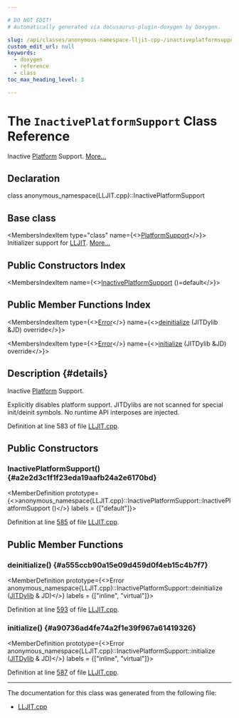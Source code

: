 ```yaml
---

# DO NOT EDIT!
# Automatically generated via docusaurus-plugin-doxygen by Doxygen.

slug: /api/classes/anonymous-namespace-lljit-cpp-/inactiveplatformsupport
custom_edit_url: null
keywords:
  - doxygen
  - reference
  - class
toc_max_heading_level: 3

---
```





# The `InactivePlatformSupport` Class Reference

<DoxygenPage pluginConfig={pluginConfig}>

Inactive <a href="/docs/api/classes/llvm/orc/platform">Platform</a> Support. <a href="#details">More...</a>

## Declaration

<CodeBlock>class anonymous_namespace{LLJIT.cpp}::InactivePlatformSupport</CodeBlock>

## Base class

<MembersIndex>

<MembersIndexItem
  type="class"
  name={<><a href="/docs/api/classes/llvm/orc/lljit/platformsupport">PlatformSupport</a></>}>
Initializer support for <a href="/docs/api/classes/llvm/orc/lljit">LLJIT</a>. <a href="/docs/api/classes/llvm/orc/lljit/platformsupport/#details">More...</a>
</MembersIndexItem>

</MembersIndex>

## Public Constructors Index

<MembersIndex>

<MembersIndexItem
  name={<><a href="#a2e2d3c1f1f23eda19aafb24a2e6170bd">InactivePlatformSupport</a> ()=default</>}>
</MembersIndexItem>

</MembersIndex>

## Public Member Functions Index

<MembersIndex>

<MembersIndexItem
  type={<><a href="/docs/api/classes/llvm/error">Error</a></>}
  name={<><a href="#a555ccb90a15e09d459d0f4eb15c4b7f7">deinitialize</a> (JITDylib &amp;JD) override</>}>
</MembersIndexItem>

<MembersIndexItem
  type={<><a href="/docs/api/classes/llvm/error">Error</a></>}
  name={<><a href="#a90736ad4fe74a2f1e39f967a61419326">initialize</a> (JITDylib &amp;JD) override</>}>
</MembersIndexItem>

</MembersIndex>

## Description {#details}

Inactive <a href="/docs/api/classes/llvm/orc/platform">Platform</a> Support.

Explicitly disables platform support. JITDylibs are not scanned for special init/deinit symbols. No runtime API interposes are injected.

Definition at line 583 of file <a href="/docs/api/files/lib/lib/executionengine/lib/executionengine/orc/lljit-cpp">LLJIT.cpp</a>.

<SectionDefinition>

## Public Constructors

### InactivePlatformSupport() {#a2e2d3c1f1f23eda19aafb24a2e6170bd}

<MemberDefinition
  prototype={<>anonymous&#95;namespace&#123;LLJIT.cpp&#125;::InactivePlatformSupport::InactivePlatformSupport ()</>}
  labels = {["default"]}>

Definition at line <a href="/docs/api/files/lib/lib/executionengine/lib/executionengine/orc/lljit-cpp/#l00585">585</a> of file <a href="/docs/api/files/lib/lib/executionengine/lib/executionengine/orc/lljit-cpp">LLJIT.cpp</a>.
</MemberDefinition>

</SectionDefinition>

<SectionDefinition>

## Public Member Functions

### deinitialize() {#a555ccb90a15e09d459d0f4eb15c4b7f7}

<MemberDefinition
  prototype={<>Error anonymous&#95;namespace&#123;LLJIT.cpp&#125;::InactivePlatformSupport::deinitialize (<a href="/docs/api/classes/llvm/orc/jitdylib">JITDylib</a> &amp; JD)</>}
  labels = {["inline", "virtual"]}>

Definition at line <a href="/docs/api/files/lib/lib/executionengine/lib/executionengine/orc/lljit-cpp/#l00593">593</a> of file <a href="/docs/api/files/lib/lib/executionengine/lib/executionengine/orc/lljit-cpp">LLJIT.cpp</a>.
</MemberDefinition>

### initialize() {#a90736ad4fe74a2f1e39f967a61419326}

<MemberDefinition
  prototype={<>Error anonymous&#95;namespace&#123;LLJIT.cpp&#125;::InactivePlatformSupport::initialize (<a href="/docs/api/classes/llvm/orc/jitdylib">JITDylib</a> &amp; JD)</>}
  labels = {["inline", "virtual"]}>

Definition at line <a href="/docs/api/files/lib/lib/executionengine/lib/executionengine/orc/lljit-cpp/#l00587">587</a> of file <a href="/docs/api/files/lib/lib/executionengine/lib/executionengine/orc/lljit-cpp">LLJIT.cpp</a>.
</MemberDefinition>

</SectionDefinition>

<hr/>

The documentation for this class was generated from the following file:

<ul>
<li><a href="/docs/api/files/lib/lib/executionengine/lib/executionengine/orc/lljit-cpp">LLJIT.cpp</a></li>
</ul>

</DoxygenPage>
